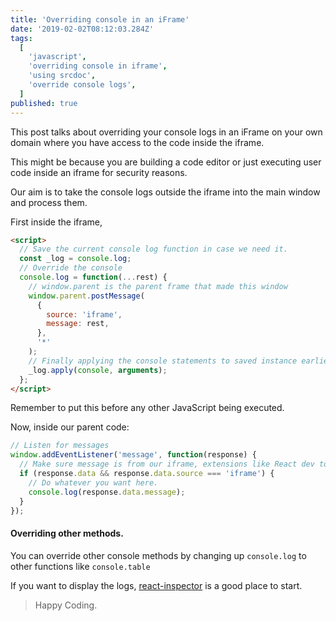 ```yaml
---
title: 'Overriding console in an iFrame'
date: '2019-02-02T08:12:03.284Z'
tags:
  [
    'javascript',
    'overriding console in iframe',
    'using srcdoc',
    'override console logs',
  ]
published: true
---
```


This post talks about overriding your console logs in an iFrame on your own domain where you have access to the code inside the iframe.

This might be because you are building a code editor or just executing user code inside an iframe for security reasons.

Our aim is to take the console logs outside the iframe into the main window and process them.

First inside the iframe,

```html
<script>
  // Save the current console log function in case we need it.
  const _log = console.log;
  // Override the console
  console.log = function(...rest) {
    // window.parent is the parent frame that made this window
    window.parent.postMessage(
      {
        source: 'iframe',
        message: rest,
      },
      '*'
    );
    // Finally applying the console statements to saved instance earlier
    _log.apply(console, arguments);
  };
</script>
```

Remember to put this before any other JavaScript being executed.

Now, inside our parent code:

```js
// Listen for messages
window.addEventListener('message', function(response) {
  // Make sure message is from our iframe, extensions like React dev tools might use the same technique and mess up our logs
  if (response.data && response.data.source === 'iframe') {
    // Do whatever you want here.
    console.log(response.data.message);
  }
});
```

#### Overriding other methods.

You can override other console methods by changing up `console.log` to other functions like `console.table`

If you want to display the logs, [react-inspector](https://www.npmjs.com/package/react-inspector) is a good place to start.

> Happy Coding.
